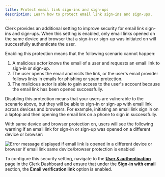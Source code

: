```yaml
---
title: Protect email link sign-ins and sign-ups
description: Learn how to protect email link sign-ins and sign-ups.
---
```


Clerk provides an additional setting to improve security for email link sign-ins and sign-ups. When this setting is enabled, only email links opened on the same device and browser that a sign-in or sign-up was initiated on will successfully authenticate the user.

Enabling this protection means that the following scenario cannot happen:

1. A malicious actor knows the email of a user and requests an email link to sign-in or sign-up.
1. The user opens the email and visits the link, or the user's email provider follows links in emails for phishing or spam protection.
1. The malicious actor is able to gain access to the user's account because the email link has been opened successfully.

Disabling this protection means that your users are vulnerable to the scenario above, but they will be able to sign-in or sign-up with email link across devices and browsers. For example, initiating an email link sign in on a laptop and then opening the email link on a phone to sign in successfully.

With same device and browser protection on, users will see the following warning if an email link for sign-in or sign-up was opened on a different device or browser:

![Error message displayed if email link is opened in a different device or browser if email link same device/browser protection is enabled](/docs/images/security/email-link_require-same-client.webp)

To configure this security setting, navigate to the [**User & authentication**](https://dashboard.clerk.com/~/user-authentication/user-and-authentication) page in the Clerk Dashboard and ensure that under the **Sign-in with email** section, the **Email verification link** option is enabled.
